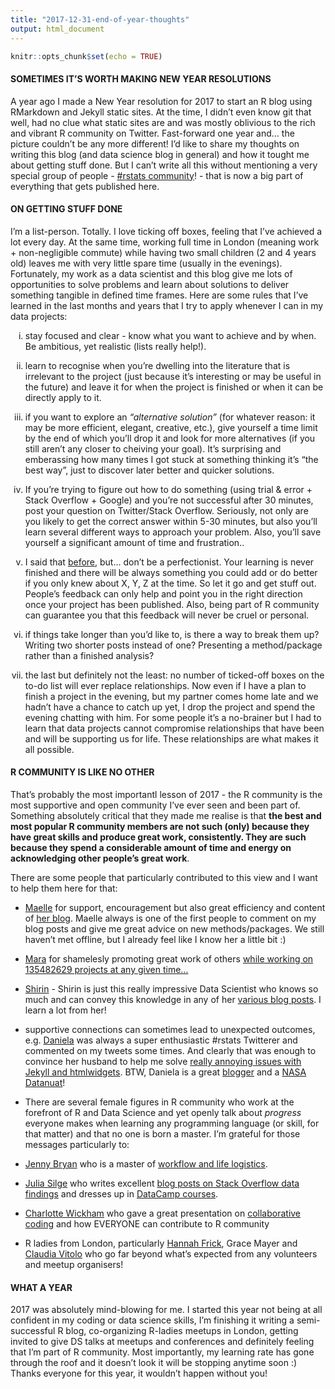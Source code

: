 ```yaml
---
title: "2017-12-31-end-of-year-thoughts"
output: html_document
---
```


```r
knitr::opts_chunk$set(echo = TRUE)
```

#### **SOMETIMES IT'S WORTH MAKING NEW YEAR RESOLUTIONS**

A year ago I made a New Year resolution for 2017 to start an R blog using RMarkdown and Jekyll static sites. At the time, I didn't even know git that well, had no clue what static sites are and was mostly oblivious to the rich and vibrant R community on Twitter. Fast-forward one year and... the picture couldn't be any more different! I'd like to share my thoughts on writing this blog (and data science blog in general) and how it tought me about getting stuff done. But I can't write all this without mentioning a very special group of people - [#rstats community](https://twitter.com/search?q=%23rstats&src=typd)! - that is now a big part of everything that gets published here.

#### **ON GETTING STUFF DONE**
I'm a list-person. Totally. I love ticking off boxes, feeling that I've achieved a lot every day. At the same time, working full time in London (meaning work + non-negligible commute) while having two small children (2 and 4 years old) leaves me with very little spare time (usually in the evenings).
Fortunately, my work as a data scientist and this blog give me lots of opportunities to solve problems and learn about solutions to deliver something tangible in defined time frames. Here are some rules that I've learned in the last months and years that I try to apply whenever I can in my data projects:

i) stay focused and clear - know what you want to achieve and by when. Be ambitious, yet realistic (lists really help!).

ii) learn to recognise when you're dwelling into the literature that is irrelevant to the project (just because it's interesting or may be useful in the future) and leave it for when the project is finished or when it can be directly apply to it. 

iii) if you want to explore an _"alternative solution"_ (for whatever reason: it may be more efficient, elegant, creative, etc.), give yourself a time limit by the end of which you'll drop it and look for more alternatives (if you still aren't any closer to cheiving your goal). It's surprising and emberassing how many times I got stuck at something thinking it's "the best way", just to discover later better and quicker solutions.

iv) If you're trying to figure out how to do something (using trial & error + Stack Overflow + Google) and you're not successful after 30 minutes, post your question on Twitter/Stack Overflow. Seriously, not only are you likely to get the correct answer within 5-30 minutes, but also you'll learn several different ways to approach your problem. Also, you'll save yourself a significant amount of time and frustration..

v) I said that [before](https://kkulma.github.io/2017-08-13-friendships-among-top-r-twitterers/), but... don't be a perfectionist. Your learning is never finished and there will be always something you could add or do better if you only knew about X, Y, Z at the time. So let it go and get stuff out. People's feedback can only help and point you in the right direction once your project has been published. Also, being part of R community can guarantee you that this feedback will never be cruel or personal.

vi) if things take longer than you'd like to, is there a way to break them up? Writing two shorter posts instead of one? Presenting a method/package rather than a finished analysis?

vii) the last but definitely not the least: no number of ticked-off boxes on the to-do list will ever replace relationships. Now even if I have a plan to finish a project in the evening, but my partner comes home late and we hadn't have a chance to catch up yet, I drop the project and spend the evening chatting with him. For some people it's a no-brainer but I had to learn that data projects cannot compromise relationships that have been and will be supporting us for life. These relationships are what makes it all possible.


#### **R COMMUNITY IS LIKE NO OTHER**
That's probably the most importantl lesson of 2017 - the R community is the most supportive and open community I've ever seen and been part of. Something absolutely critical that they made me realise is that **the best and most popular R community members are not such (only) because they have great skills and produce great work, consistently. They are such because they spend a considerable amount of time and energy on acknowledging other people's great work**.  

There are some people that particularly contributed to this view and I want to help them here for that:

- [Maelle](https://twitter.com/ma_salmon) for support, encouragement but also great efficiency and content of [her blog](http://www.masalmon.eu/). Maelle always is one of the first people to comment on my blog posts and give me great advice on new methods/packages. We still haven't met offline, but I already feel like I know her a little bit :)

- [Mara](https://twitter.com/dataandme) for shamelesly promoting great work of others [while working on 135482629 projects at any given time...](https://ropensci.org/blog/2017/11/10/rprofile-mara-averick/)

- [Shirin](https://twitter.com/ShirinGlander) - Shirin is just this really impressive Data Scientist who knows so much and can convey this knowledge in any of her [various blog posts](https://shirinsplayground.netlify.com/). I learn a lot from her!

- supportive connections can sometimes lead to unexpected outcomes, e.g. [Daniela](https://twitter.com/d4tagirl) was always a super enthusiastic #rstats Twitterer and commented on my tweets some times. And clearly that was enough to convince her husband to help me solve [really annoying issues with Jekyll and htmlwidgets](https://twitter.com/KKulma/status/899382021767737344). BTW, Daniela is a great [blogger](https://d4tagirl.com/) and a [NASA Datanuat](https://open.nasa.gov/explore/datanauts/)!

- There are several female figures in R community who work at the forefront of R and Data Science and yet openly talk about *progress* everyone makes when learning any programming language (or skill, for that matter) and that no one is born a master. I'm grateful for those messages particularly to:  
* [Jenny Bryan](https://twitter.com/JennyBryan) who is a master of [workflow and life logistics](https://ropensci.org/blog/2017/12/08/rprofile-jenny-bryan/).
* [Julia Silge](https://twitter.com/juliasilge) who writes excellent [blog posts on Stack Overflow data findings](https://stackoverflow.blog/authors/juliasilge/) and dresses up in [DataCamp courses](https://www.datacamp.com/instructors/juliasilge).
* [Charlotte Wickham](https://twitter.com/CVWickham) who gave a great presentation on [collaborative coding](http://cwick.co.nz/talks/collab-code-user17/#/) and how EVERYONE can contribute to R community

- R ladies from London, particularly [Hannah Frick](https://twitter.com/hfcfrick), Grace Mayer and [Claudia Vitolo](https://twitter.com/clavitolo) who go far beyond what's expected from any volunteers and meetup organisers!


#### **WHAT A YEAR**

2017 was absolutely mind-blowing for me. I started this year not being at all confident in my coding or data science skills, I'm finishing it writing a semi-successful R blog, co-organizing R-ladies meetups in London, getting invited to give DS talks at meetups and conferences and definitely feeling that I'm part of R community. Most importantly, my learning rate has gone through the roof and it doesn't look it will be stopping anytime soon :) 
Thanks everyone for this year, it wouldn't happen without you!
